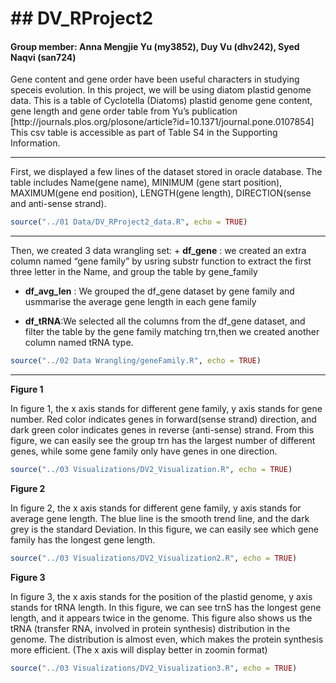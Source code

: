 ## DV_RProject2
========================================================
#### Group member: Anna Mengjie Yu (my3852),  Duy Vu (dhv242),  Syed Naqvi (san724)

Gene content and gene order have been useful characters in studying speceis evolution. In this project, we will be using diatom plastid genome data. This is a table of Cyclotella (Diatoms) plastid genome gene content, gene length and gene order table from Yu's publication [http://journals.plos.org/plosone/article?id=10.1371/journal.pone.0107854]
This csv table is accessible as part of Table S4 in the Supporting Information.

*********
First, we displayed a few lines of the dataset stored in oracle database. The table includes Name(gene name), MINIMUM (gene start position), MAXIMUM(gene end position), LENGTH(gene length), DIRECTION(sense and anti-sense strand).

```r
source("../01 Data/DV_RProject2_data.R", echo = TRUE)
```
**********
Then, we created 3 data wrangling set:
  + **df_gene** : we created an extra column named "gene family" by usring substr function to extract the     first three letter in the Name, and group the table by gene_family
  
  + **df_avg_len** : We grouped the df_gene dataset by gene family and usmmarise the average gene length in each gene family
  
  + **df_tRNA**:We selected all the columns from the df_gene dataset, and filter the table by the gene family matching trn,then we created another column named tRNA type.
  
```r
source("../02 Data Wrangling/geneFamily.R", echo = TRUE)
```

**********
**Figure 1**

In figure 1, the x axis stands for different gene family, y axis stands for gene number. Red color indicates genes in forward(sense strand) direction, and dark green color indicates genes in reverse (anti-sense) strand. From this figure, we can easily see the group trn has the largest number of different genes, while some gene family only have genes in one direction. 


```r
source("../03 Visualizations/DV2_Visualization.R", echo = TRUE)
```

**Figure 2**

In figure 2, the x axis stands for different gene family, y axis stands for average gene length. The blue line is the smooth trend line, and the dark grey is the standard Deviation. In this figure, we can easily see which gene family has the longest gene length.


```r
source("../03 Visualizations/DV2_Visualization2.R", echo = TRUE)
```

**Figure 3**

In figure 3, the x axis stands for the position of the plastid genome, y axis stands for tRNA length. In this figure, we can see trnS has the longest gene length, and it appears twice in the genome. This figure also shows us the tRNA (transfer RNA, involved in protein synthesis) distribution in the genome. The distribution is almost even, which makes the protein synthesis more efficient.
(The x axis will display better in zoomin format)


```r
source("../03 Visualizations/DV2_Visualization3.R", echo = TRUE)
```

